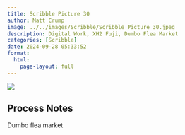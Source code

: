 ```yaml
---
title: Scribble Picture 30
author: Matt Crump
image: ../../images/Scribble/Scribble Picture 30.jpeg
description: Digital Work, XH2 Fuji, Dumbo Flea Market
categories: [Scribble]
date: 2024-09-28 05:33:52
format:
  html:
    page-layout: full
---
```


![](../../images/Scribble/Scribble Picture 30.jpeg)

## Process Notes

Dumbo flea market
